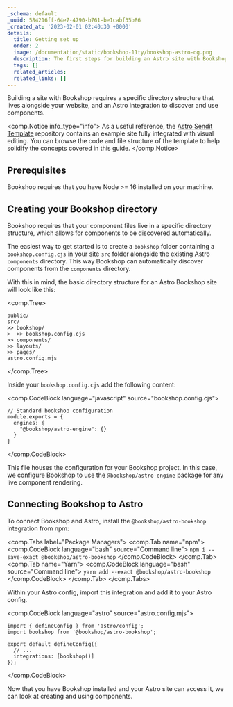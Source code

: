 ```yaml
---
_schema: default
_uuid: 584216ff-64e7-4790-b761-be1cabf35b86
_created_at: '2023-02-01 02:40:30 +0000'
details:
  title: Getting set up
  order: 2
  image: /documentation/static/bookshop-11ty/bookshop-astro-og.png
  description: The first steps for building an Astro site with Bookshop
  tags: []
  related_articles:
  related_links: []
---
```

Building a site with Bookshop requires a specific directory structure that lives alongside your website, and an Astro integration to discover and use components.

<comp.Notice info_type="info">
   As a useful reference, the [Astro Sendit Template](https://github.com/CloudCannon/sendit-astro-template) repository
   contains an example site fully integrated with visual editing. You can browse the code
   and file structure of the template to help solidify the concepts covered in this guide.
</comp.Notice>

## Prerequisites

Bookshop requires that you have Node &gt;= 16 installed on your machine.

## Creating your Bookshop directory

Bookshop requires that your component files live in a specific directory structure, which allows for components to be discovered automatically.

The easiest way to get started is to create a `bookshop` folder containing a `bookshop.config.cjs` in your site `src` folder alongside the existing Astro `components` directory. This way Bookshop can automatically discover components from the `components` directory.

With this in mind, the basic directory structure for an Astro Bookshop site will look like this:

<comp.Tree>
```
public/
src/
>> bookshop/
>  >> bookshop.config.cjs
>> components/
>> layouts/
>> pages/
astro.config.mjs
```
</comp.Tree>

Inside your `bookshop.config.cjs` add the following content:

<comp.CodeBlock language="javascript" source="bookshop.config.cjs">
```
// Standard bookshop configuration
module.exports = {
  engines: {
    "@bookshop/astro-engine": {}
  }
}
```
</comp.CodeBlock>

This file houses the configuration for your Bookshop project. In this case, we configure Bookshop to use the `@bookshop/astro-engine` package for any live component rendering.

## Connecting Bookshop to Astro

To connect Bookshop and Astro, install the `@bookshop/astro-bookshop` integration from npm:

<comp.Tabs label="Package Managers">
 <comp.Tab name="npm">
    <comp.CodeBlock language="bash" source="Command line">
    ```
    npm i --save-exact @bookshop/astro-bookshop
    ```
    </comp.CodeBlock>
 </comp.Tab>
  <comp.Tab name="Yarn">
    <comp.CodeBlock language="bash" source="Command line">
    ```
    yarn add --exact @bookshop/astro-bookshop
    ```
    </comp.CodeBlock>
 </comp.Tab>
</comp.Tabs>

Within your Astro config, import this integration and add it to your Astro config.

<comp.CodeBlock language="astro" source="astro.config.mjs">
```
import { defineConfig } from 'astro/config';
import bookshop from '@bookshop/astro-bookshop';

export default defineConfig({
  // ...
  integrations: [bookshop()]
});
```
</comp.CodeBlock>

Now that you have Bookshop installed and your Astro site can access it, we can look at creating and using components.